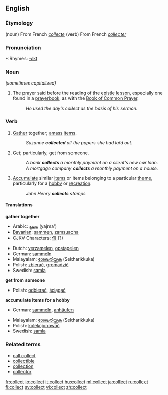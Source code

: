 ==English==

===Etymology===
(noun) From French ''[[collecte]]''
(verb) From French ''[[collecter]]''

===Pronunciation===
*:Rhymes: [[Rhymes:English:-ɛkt|-ɛkt]]

===Noun===
{{en-noun}}  ''(sometimes capitalized)''

# {{Christianity}} The prayer said before the reading of the [[epistle lesson]], especially one found in a [[prayerbook]], as with the [[Book of Common Prayer]].
#: ''He used the day's collect as the basis of his sermon.''

===Verb===
{{en-verb}}

# [[gather|Gather]] together; [[amass]] [[items]].
#: ''Suzanne '''collected''' all the papers she had laid out.''
# [[get|Get]]; particularly, get from someone.
#: ''A bank '''collects''' a monthly payment on a client's new car loan.'' 
#: ''A mortgage company '''collects''' a monthly payment on a house.''
# [[accumulate|Accumulate]] similar [[items]] or items belonging to a particular [[theme]], particularly for a [[hobby]] or [[recreation]].
#: ''John Henry '''collects''' stamps.''

==== Translations ====
'''gather together'''
{{top}}
*Arabic: [[يجمع]] (yajma')
*[[Bavarian]]: [[sammen]], [[zamsuacha]]
*CJKV Characters: [[僎]] (?)
{{mid}}
*Dutch: [[verzamelen]], [[opstapelen]]
*German: [[sammeln]]
*Malayalam: [[ശേഖരിയ്ക്കുക]] (Sekharikkuka)
*Polish: [[zbierać]], [[gromadzić]]
*Swedish: [[samla]]
{{bottom}}

'''get from someone'''
{{top}}
*Polish: [[odbierać]], [[ściągać]]
{{bottom}}

'''accumulate items for a hobby'''
{{top}}
*German: [[sammeln]], [[anhäufen]]
{{mid}}
*Malayalam: [[ശേഖരിയ്ക്കുക]] (Sekharikkuka)
*Polish: [[kolekcjonować]]
*Swedish: [[samla]]
{{bottom}}

===Related terms===
*[[call collect]]
*[[collectible]]
*[[collection]]
*[[collector]]

[[fr:collect]]
[[io:collect]]
[[it:collect]]
[[hu:collect]]
[[ml:collect]]
[[ja:collect]]
[[ru:collect]]
[[fi:collect]]
[[sv:collect]]
[[vi:collect]]
[[zh:collect]]